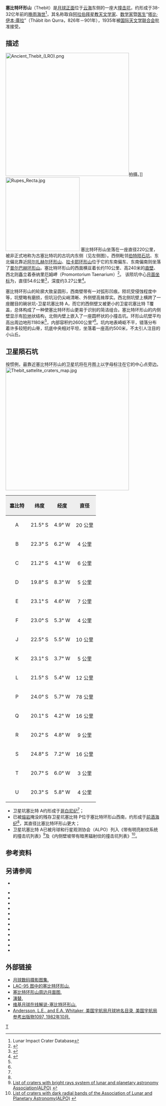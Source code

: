 {{lunar crater data|
 image=Thebit crater 4108 h1.jpg|
 caption=[[月球轨道器4号|月球轨道器4号]]拍摄的图像|
 latitude=22.01|
 N_or_S=S|
 longitude=4.02|
 E_or_W=W|
 diameter=54.6公里|
 depth=3.27公里|
 colong=5|
 eponym=塔比·伊本·库拉}}
'''塞比特环形山'''（Thebit）是[[月球正面|月球正面]]位于[[云海|云海]]东侧的一座大[[撞击坑|撞击坑]]，约形成于38-32亿年前的[[晚雨海世|晚雨海世]]<ref name=LICD>Lunar Impact Crater Database</ref>，其名称取自[[阿拉伯|阿拉伯]][[拜星教|拜星教]][[天文学家|天文学家]]、[[数学家|数学家]]暨[[医生|医生]]“[[塔比·伊本·庫拉|塔比·伊本·庫拉]]”（Thābit ibn Qurra，826年－901年），1935年被[[国际天文学联合会|国际天文学联合会]]批准接受。

==描述==
[[Image:Ancient_Thebit_(LRO).png|400px]]拍摄。]]
[[Image:Rupes_Recta.jpg|240px]]
塞比特环形山坐落在一座直径220公里，被非正式地称为古塞比特坑的古坑内东侧（见左侧图）。西侧毗邻[[伯特陨石坑|伯特陨石坑]]、东北偏北靠近[[阿尔扎赫尔环形山|阿尔扎赫尔环形山]]、[[拉卡耶环形山|拉卡耶环形山]]位于它的东南偏东、东南偏南则坐落了[[普尔巴赫环形山|普尔巴赫环形山]]。塞比特环形山的西面横亘着长约110公里、高240米的[[直壁|直壁]]、西北则矗立着泰纳里厄姆岬（Promontorium Taenarium）<ref>{{Cite web |url=http://planetarynames.wr.usgs.gov/images/Lunar/lac_40_wac.pdf |title=Crater Thebit on LAC-40 map. |accessdate=2016-09-19 |archive-date=2013-09-28 |archive-url=https://web.archive.org/web/20130928105915/http://planetarynames.wr.usgs.gov/images/Lunar/lac_40_wac.pdf |dead-url=no }}</ref>。
该陨坑中心[[月面坐标|月面坐标]]为{{Coord|22.01|S|4.02|E|globe:Moon|nogoogle=1|noosm=1}}，直径54.6公里<ref name="IAU">{{Cite web |url=http://planetarynames.wr.usgs.gov/Feature/5957 |title=Directory of the International Astronomical Union |access-date=2016-09-19 |archive-date=2019-10-16 |archive-url=https://web.archive.org/web/20191016055045/https://planetarynames.wr.usgs.gov/Feature/5957 }}</ref>，深度约3.27公里<ref>{{Cite web |url=http://fisherka.csolutionshosting.net/astronote/plan/craterdepth/html/CraterDepthFeatureNameWestfall.html |title=John E. Westfall's Atlas of the Lunar Terminator, Cambridge Univ. Press (2000) |accessdate=2016-09-19 |archive-date=2014-12-18 |archive-url=https://archive.today/20141218234310/http://fisherka.csolutionshosting.net/astronote/plan/craterdepth/html/CraterDepthFeatureNameWestfall.html |dead-url=yes }}</ref>。

塞比特环形山的轮廓大致呈圆形，西南壁带有一对弧形凹痕。陨坑受侵蚀程度中等，坑壁略有磨损，但坑沿仍尖峭清晰、外侧壁高耸厚实。西北侧坑壁上横跨了一座醒目的碗状坑-卫星坑塞比特 A，而它的西侧壁又被更小的卫星坑塞比特 T覆盖，总体构成了一种使塞比特环形山更易于识别的简洁组合。塞比特环形山的内侧壁显示有[[wiktionary:terrace|阶地]]状结构，北侧内壁上嵌入了一座圆杯状的小撞击坑。环形山坑壁平均高出周边地形1180米<ref name="LICD"/>，内部容积约2600公里³<ref name="LICD"/>。坑内地表崎岖不平，错落分布着许多较短的山脊，坑底中央相对平坦，坐落着一座高约500米，不太引人注目的小山丘。

==卫星陨石坑==
按惯例，最靠近塞比特环形山的卫星坑将在月图上以字母标注在它的中心点旁边。
[[Image:Thebit_sattelite_craters_map.jpg|400px]]

{| class="wikitable"
!width="25%" style="background:#eeeeee;" |塞比特
!width="25%" style="background:#eeeeee;" |纬度
!width="25%" style="background:#eeeeee;" |经度
!width="25%" style="background:#eeeeee;" |直径
|-
|align="center"|A
|align="center"|21.5° S
|align="center"|4.9° W
|align="center"|20 公里
|-
|align="center"|B
|align="center"|22.3° S
|align="center"|6.2° W
|align="center"|4 公里
|-
|align="center"|C
|align="center"|21.2° S
|align="center"|4.1° W
|align="center"|6 公里
|-
|align="center"|D
|align="center"|19.8° S
|align="center"|8.3° W
|align="center"|5 公里
|-
|align="center"|E
|align="center"|23.1° S
|align="center"|4.6° W
|align="center"|7 公里
|-
|align="center"|F
|align="center"|23.0° S
|align="center"|5.3° W
|align="center"|4 公里
|-
|align="center"|J
|align="center"|22.5° S
|align="center"|5.5° W
|align="center"|10 公里
|-
|align="center"|K
|align="center"|23.1° S
|align="center"|3.7° W
|align="center"|5 公里
|-
|align="center"|L
|align="center"|21.5° S
|align="center"|5.4° W
|align="center"|12 公里
|-
|align="center"|P
|align="center"|24.0° S
|align="center"|5.7° W
|align="center"|78 公里
|-
|align="center"|Q
|align="center"|20.1° S
|align="center"|4.2° W
|align="center"|16 公里
|-
|align="center"|R
|align="center"|20.2° S
|align="center"|4.8° W
|align="center"|9 公里
|-
|align="center"|S
|align="center"|24.8° S
|align="center"|7.2° W
|align="center"|16 公里
|-
|align="center"|T
|align="center"|20.7° S
|align="center"|6.0° W
|align="center"|3 公里
|-
|align="center"|U
|align="center"|20.3° S
|align="center"|5.8° W
|align="center"|4 公里
|}{{clear}}
* 卫星坑塞比特 A约形成于[[哥白尼纪|哥白尼纪]]<ref name="LICD"/>；
* 已被[[熔岩|熔岩]]掩没的残存卫星坑塞比特 P位于塞比特环形山西南，约形成于[[前酒海纪|前酒海纪]]<ref name="LICD"/>，其直径比塞比特环形山更大；
* 卫星坑塞比特 A已被月球和行星观测协会（ALPO）列入《带有明亮射纹系统的撞击坑列表》<ref>[http://www.zone-vx.com/alpo-rays-table.pdf List of craters with bright rays system of lunar and planetary astronomy Association(ALPO)] {{webarchive|url=https://web.archive.org/web/20160304213831/http://www.zone-vx.com/alpo-rays-table.pdf |date=2016-03-04 }}</ref>及《内侧壁坡带有暗黑辐射纹的撞击坑列表》<ref>[http://www.zone-vx.com/alpo-bcp-longlist.pdf List of craters with dark radial bands of the Association of Lunar and Planetary Astronomy(ALPO)] {{webarchive|url=https://web.archive.org/web/20131203025135/http://www.zone-vx.com/alpo-bcp-longlist.pdf |date=2013-12-03 }}</ref>。

==参考资料==
{{Reflist}}

==另请参阅==
* {{cite web | last = Wood | first = Chuck | date = 2006-08-08 | url = http://www.lpod.org/?m=20060808 | title = Odd Interiors | publisher = Lunar Photo of the Day | accessdate = 2006-08-08 | deadurl = yes | archiveurl = https://web.archive.org/web/20070929092321/http://www.lpod.org/?m=20060808 | archivedate = 2007-09-29 }}
{{refbegin}}
* {{cite book
  | last1 = Andersson
  | first1 = L. E.
  | last2 = Whitaker
  | first2 = E. A.
  | authorlink2 = Ewen Whitaker
  | date = 1982
  | title = [[NASA|NASA]] Catalogue of Lunar Nomenclature
  | publisher = NASA RP-1097
  | ref = harv
  }}
* {{cite web
  | last = Blue
  | first = Jennifer
  | date = July 25, 2007
  | title = Gazetteer of Planetary Nomenclature
  | publisher = [[United_States_Geological_Survey|USGS]]
  | url = http://planetarynames.wr.usgs.gov/
  | accessdate = 2007-08-05
  | ref = harv
  | archive-date = 2018-12-25
  | archive-url = https://web.archive.org/web/20181225170157/https://planetarynames.wr.usgs.gov/
  | dead-url = no
  }}
* {{cite book
  | last1 = Bussey
  | first1 = B.
  | authorlink1 = Ben Bussey
  | last2 = Spudis
  | first2 = P.
  | authorlink2 = Paul Spudis
  | date = 2004
  | title = The Clementine Atlas of the Moon
  | publisher = Cambridge University Press
  | location = New York
  | isbn = 978-0-521-81528-4
  | ref = harv
  }}
* {{cite book
  | last1 = Cocks
  | first1 = Elijah E.
  | last2 = Cocks
  | first2 = Josiah C.
  | date = 1995
  | title = Who's Who on the Moon: A Biographical Dictionary of Lunar Nomenclature
  | url = https://archive.org/details/isbn_9780936389271
  | publisher = Tudor Publishers
  | isbn = 978-0-936389-27-1
  | ref = harv
  }}
* {{cite web
  | last = McDowell
  | first = Jonathan
  | date = July 15, 2007
  | url = http://host.planet4589.org/astro/lunar/
  | title = Lunar Nomenclature
  | publisher = Jonathan's Space Report
  | accessdate = 2007-10-24
  | ref = harv
  | archive-date = 2018-12-25
  | archive-url = https://web.archive.org/web/20181225170156/http://host.planet4589.org/astro/lunar/
  | dead-url = no
  }}
* {{cite journal| last1 = Menzel| first1 = D. H.| last2 = Minnaert| first2 = M.| last3 = Levin| first3 = B.| last4 = Dollfus| first4 = A.| last5 = Bell| first5 = B.| title = Report on Lunar Nomenclature by the Working Group of Commission 17 of the IAU| doi = 10.1007/BF00171763| journal = Space Science Reviews| volume = 12| issue = 2| pages = 136–186| date = 1971| bibcode = 1971SSRv...12..136M| ref = harv}}
* {{cite book
  | first = Patrick
  | last = Moore
  | authorlink = Patrick Moore
  | date = 2001
  | title = On the Moon
  | url = https://archive.org/details/patrickmooreonmo00patr
  | publisher = Sterling Publishing Co.
  | isbn = 978-0-304-35469-6
  | ref = harv
  }}
* {{cite book
  | first = Fred W.
  | last = Price
  | date = 1988
  | title = The Moon Observer's Handbook
  | publisher = Cambridge University Press
  | isbn = 978-0-521-33500-3
  | ref = harv
  }}
* {{cite book
  | last = Rükl
  | first = Antonín
  | authorlink = Antonín Rükl
  | date = 1990
  | title = Atlas of the Moon
  | publisher = Kalmbach Books
  | isbn = 978-0-913135-17-4
  | ref = harv
  }}
* {{cite book
  | last = Webb
  | first = Rev. T. W.
  | authorlink = Thomas William Webb
  | date = 1962
  | title = Celestial Objects for Common Telescopes
  | url = https://archive.org/details/celestialobjects00webb
  | edition = 6th revised
  | publisher = Dover
  | isbn = 978-0-486-20917-3
  | ref = harv
  }}
* {{cite book
  | first = Ewen A.
  | last = Whitaker
  | authorlink = Ewen Whitaker
  | date = 1999
  | title = Mapping and Naming the Moon
  | publisher = Cambridge University Press
  | isbn = 978-0-521-62248-6
  | ref = harv
  }}
* {{cite book
  | first = Peter T.
  | last = Wlasuk
  | date = 2000
  | title = Observing the Moon
  | publisher = Springer
  | isbn = 978-1-85233-193-1
  | ref = harv
 }}
{{refend}}

==外部链接==
*[http://www.lpi.usra.edu/resources/lunar_orbiter/bin/srch_nam.shtml?Thebit%7C0  月球数码摄影图集.] {{Wayback|url=http://www.lpi.usra.edu/resources/lunar_orbiter/bin/srch_nam.shtml?Thebit%7C0 |date=20201127013959 }}
*[http://www.lpi.usra.edu/resources/mapcatalog/LAC/lac95/ LAC-95 图中的塞比特环形山.] {{Wayback|url=http://www.lpi.usra.edu/resources/mapcatalog/LAC/lac95/ |date=20160304093601 }}
*[http://www.lpi.usra.edu/resources/mapcatalog/usgs/I822/ 塞比特环形山周边月面图.] {{Wayback|url=http://www.lpi.usra.edu/resources/mapcatalog/usgs/I822/ |date=20161213054657 }}
*[http://lpod.wikispaces.com/August+20%2C+2009 演替.] {{Wayback|url=http://lpod.wikispaces.com/August+20%2C+2009 |date=20190707084550 }}
*[http://the-moon.wikispaces.com/Thebit 维基月球在线解说-塞比特环形山.] {{Wayback|url=http://the-moon.wikispaces.com/Thebit |date=20191016055101 }}
*[http://planet4589.org/astro/lunar/RP-1097.pdf Andersson, L.E., and E.A. Whitaker, 美国宇航局月球地名目录, 美国宇航局参考出版物1097, 1982年10月.] {{Wayback|url=http://planet4589.org/astro/lunar/RP-1097.pdf |date=20141006125838 }}

[[Category:月球环形山|T]]
{{月球環形山 (T-Z)}}
